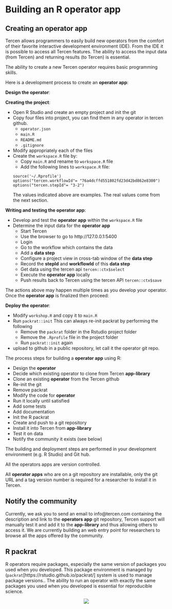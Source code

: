 # Building an R operator app
## Creating an operator app {-}
Tercen allows programmers to easily build new operators from the comfort of their favorite interactive development environment (IDE). From the IDE it is possible to access all Tercen features. The ability to access the input data (from Tercen) and returning results (to Tercen) is essential.  

The ability to create a new Tercen operator requires basic programming skills.

Here is a development process to create an __operator app__:

__Design the operator__:

__Creating the project__:

* Open R Studio and create an empty project and init the git
* Copy four files into project, you can find them in any operator in tercen github.
    + `operator.json`
    + `main.R`
    + `README.md`
    + `.gitignore`
* Modify appropriately each of the files 
* Create  the `workspace.R` file by:
    + Copy `main.R` and rename to `workspace.R` file
    + Add the following lines to `workspace.R` file:
```
source('~/.Rprofile')
options("tercen.workflowId"= "76a4dcffd551802fd23d42bd862e8300")
options("tercen.stepId"= "3-2")
```
The values indicated above are examples. The real values come from the next section.

__Writing and testing the operator app__:

* Develop and test the __operator app__ within the `workspace.R` file
* Determine the input data for the __operator app__
    + Start Tercen
    + Use the browser to go to http://127.0.0.1:5400
    + Login
    + Go to the workflow which contains the data
    + Add a __data step__
    + Configure a project view in cross-tab window of the __data step__
    + Record the __stepId__ and __workflowId__ of this __data step__
    + Get data using the tercen api `tercen::ctx$select`
    + Execute the __operator app__ locally 
    + Push results back to Tercen using the tercen API `tercen::ctx$save`
  
The actions above may happen multiple times as you develop your operator. Once the __operator app__ is finalized then proceed:

__Deploy the operator__:

* Modify `workshop.R` and copy it to `main.R` 
* Run `packrat::init`
This can always re-init packrat by performing the following
    + Remove the `packrat` folder in the Rstudio project folder
    + Remove the `.Rprofile` file in the project folder
    + Run `packrat::init` again
* upload to github in a public repository, let call it the operator git repo.


The process steps for building a __operator app__ using R:

* Design the __operator__
* Decide which existing operator to clone from Tercen __app-library__
* Clone an existing __operator__ from the Tercen github
* Re-init the git
* Remove packrat
* Modify the code for __operator__
* Run it locally until satisfied
* Add some tests
* Add documentation
* Init the R packrat
* Create and push to a git repository
* Install it into Tercen from __app-library__
* Test it on data
* Notify the community it exists (see below)

The building and deployment steps are performed in your development environment (e.g. R Studio) and Git hub.

All the operators apps are version controlled.

All __operator apps__ who are on a git repository are installable, only the git URL and a tag version number is required for a researcher to install it in Tercen.

## Notify the community {-}

Currently, we ask you to send an email to info@tercen.com containing the description and link to the __operators app__  git repository, Tercen support will manually test it and add it to the __app-library__ and thus allowing others to access it. We are currently building an web entry point for researchers to browse all the apps offered by the community.

## R packrat {-}

R operators require packages, especially the same version of packages you used when you developed. This package environment is managed by (`packrat`[https://rstudio.github.io/packrat/] system is used to manage package versions.. The ability to run an operator with exactly the same packages you used when you developed is essential for reproducible science.


<center>![](images/goldfish.png)</center>